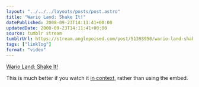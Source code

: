 ```yaml
---
layout: "../../../layouts/posts/post.astro"
title: "Wario Land: Shake It!"
datePublished: 2008-09-23T14:11:41+00:00
updatedDate: 2008-09-23T14:11:41+00:00
source: tumblr stream
tumblrUrl: https://stream.anglepoised.com/post/51393950/wario-land-shake-it-this-is-much-better-if-you
tags: ["linklog"]
format: "video"
---
```



<YouTube id="https://www.youtube.com/watch?v=VZcrTHFN9ew" />

[Wario Land: Shake It!][1]

This is much better if you watch it [in context][2], rather than using the embed.

[1]: https://www.youtube.com/watch?v=VZcrTHFN9ew
[2]: http://www.youtube.com/experiencewii
